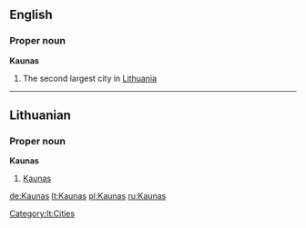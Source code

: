 ==English==

===Proper noun===
'''Kaunas'''

# The second largest city in [[Lithuania]]

----

==Lithuanian==

===Proper noun===
'''Kaunas'''

# [[Kaunas#English|Kaunas]]

[[Category:lt:Cities]]

[[de:Kaunas]]
[[lt:Kaunas]]
[[pl:Kaunas]]
[[ru:Kaunas]]